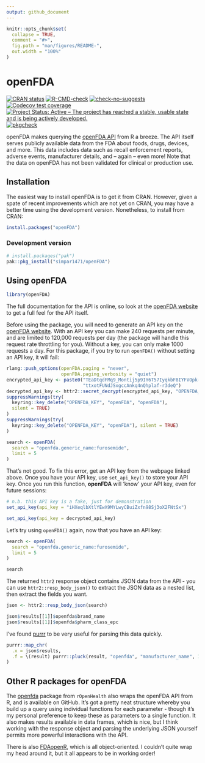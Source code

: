 ```yaml
---
output: github_document
---
```


<!-- README.md is generated from README.Rmd. Please edit that file -->

```r
knitr::opts_chunk$set(
  collapse = TRUE,
  comment = "#>",
  fig.path = "man/figures/README-",
  out.width = "100%"
)
```

# openFDA

<!-- badges: start -->
[![CRAN status](https://www.r-pkg.org/badges/version/openFDA)](https://CRAN.R-project.org/package=openFDA)
[![R-CMD-check](https://github.com/simpar1471/openFDA/actions/workflows/R-CMD-check.yaml/badge.svg)](https://github.com/simpar1471/openFDA/actions/workflows/R-CMD-check.yaml)
[![check-no-suggests](https://github.com/simpar1471/openFDA/actions/workflows/check-no-suggests.yaml/badge.svg)](https://github.com/simpar1471/openFDA/actions/workflows/check-no-suggests.yaml)
[![Codecov test coverage](https://codecov.io/gh/simpar1471/openFDA/graph/badge.svg?token=1Y7FL87Z21)](https://codecov.io/gh/simpar1471/openFDA)
[![Project Status: Active – The project has reached a stable, usable state and is being actively developed.](https://www.repostatus.org/badges/latest/active.svg)](https://www.repostatus.org/#active)
[![pkgcheck](https://github.com/simpar1471/openFDA/workflows/pkgcheck/badge.svg)](https://github.com/simpar1471/openFDA/actions?query=workflow%3Apkgcheck)
<!-- badges: end -->

openFDA makes querying the [openFDA API](https://open.fda.gov/apis/) from R a breeze.
The API itself serves publicly available data from the FDA about foods, drugs, devices, and more.
This data includes data such as recall enforcement reports, adverse events, manufacturer details, and -- again -- even more!
Note that the data on openFDA has not been validated for clinical or production use.

## Installation

The easiest way to install openFDA is to get it from CRAN.
However, given a spate of recent improvements which are not yet on CRAN, you may have a better time using the development version.
Nonetheless, to install from CRAN:
```r
install.packages("openFDA")
```

### Development version
```r
# install.packages("pak")
pak::pkg_install("simpar1471/openFDA")
```

## Using openFDA
```r
library(openFDA)
```

The full documentation for the API is online, so look at the [openFDA 
website](https://open.fda.gov/apis/) to get a full feel for the API itself.

Before using the package, you will need to generate an API key on the [openFDA website](https://open.fda.gov/apis/authentication/).
With an API key you can make 240 requests per minute, and are limited to 120,000 requests per day (the package will handle this request rate throttling for you).
Without a key, you can only make 1000 requests a day.
For this package, if you try to run `openFDA()` without setting an API key, it will fail:

```r
rlang::push_options(openFDA.paging = "never",
                    openFDA.paging_verbosity = "quiet")
encrypted_api_key <- paste0("TEaDtqdFMq9_Montij5p9IY6T57IyqkbF8IYFVOpk-",
                            "ttxotFUNdJSxgccAnkq4nQhplaf-r3deQ")
decrypted_api_key <- httr2::secret_decrypt(encrypted_api_key, "OPENFDA_KEY")
suppressWarnings(try(
  keyring::key_delete("OPENFDA_KEY", "openFDA", "openFDA"),
  silent = TRUE)
)
suppressWarnings(try(
  keyring::key_delete("OPENFDA_KEY", "openFDA"), silent = TRUE)
)
```

```r
search <- openFDA(
  search = "openfda.generic_name:furosemide",
  limit = 5
)
```

That's not good.
To fix this error, get an API key from the webpage linked above.
Once you have your API key, use `set_api_key()` to store your API key.
Once you run this function, **openFDA** will 'know' your API key, even for future sessions:

```r
# n.b. this API key is a fake, just for demonstration
set_api_key(api_key = "iHXeqlbXtlYEwX9MYLwyCBuiZxfn98Sj3oX2FNtSx")
```

```r
set_api_key(api_key = decrypted_api_key)
```

Let's try using `openFDA()` again, now that you have an API key:

```r
search <- openFDA(
  search = "openfda.generic_name:furosemide",
  limit = 5
)

search
```

The returned `httr2` response object contains JSON data from the API - you can use `httr2::resp_body_json()` to extract the JSON data as a nested list, then extract the fields you want.

```r
json <- httr2::resp_body_json(search)

json$results[[1]]$openfda$brand_name
json$results[[1]]$openfda$pharm_class_epc
```

I've found [purrr](https://purrr.tidyverse.org/) to be very useful for parsing this data quickly.

```r
purrr::map_chr(
  .x = json$results, 
  .f = \(result) purrr::pluck(result, "openfda", "manufacturer_name", 1)
)
```

## Other R packages for openFDA

The [openfda](https://github.com/rOpenHealth/openfda) package from `rOpenHealth` also wraps the openFDA API from R, and is available on GitHub.
It's got a pretty neat structure whereby you build up a query using individual functions for each parameter - though it's my personal preference to keep these as parameters to a single function.
It also makes results available in data frames, which is nice, but I think working with the response object and parsing the underlying JSON yourself permits more powerful interactions with the API.

There is also [FDAopenR](https://github.com/ck2136/FDAopenR/), which is all object-oriented.
I couldn't quite wrap my head around it, but it all appears to be in working order!
